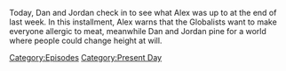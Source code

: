 {{DEFAULTSORT:
    #_EPISODE_0838:August 11, 2023
}}{{Episode
    | title           = August 11, 2023
    | caption         = Listen to this episode on [https://knowledgefight.libsyn.com/838-august-11-2023 Libsyn] [https://open.spotify.com/episode/6vIlj0ijT0qttVPA4QzijM Spotify], Read the [[Transcript/838: August 11, 2023|Unofficial Transcript]]
    | episodeNumber   = 838
    | length          = 01:32:20
    | airDate         = August 14, 2023
    | coverageDate    = August 11, 2023
    | episodeType     = [[:Category:Present Day|Present Day]]
    | previousEpisode = [[837: March 11, 2004]]
    | nextEpisode     = [[839: August 16, 2023]]
}}

{{Stub}}

Today, Dan and Jordan check in to see what Alex was up to at the end of last week.  In this installment, Alex warns that the Globalists want to make everyone allergic to meat, meanwhile Dan and Jordan pine for a world where people could change height at will.

[[Category:Episodes]]
[[Category:Present Day]]
